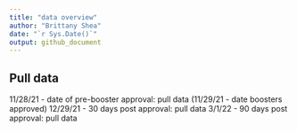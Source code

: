 ```yaml
---
title: "data overview"
author: "Brittany Shea"
date: "`r Sys.Date()`"
output: github_document
---
```


## Pull data 

11/28/21 - date of pre-booster approval: pull data
(11/29/21 - date boosters approved)
12/29/21 - 30 days post approval: pull data
3/1/22 - 90 days post approval: pull data